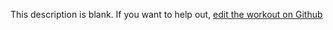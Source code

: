 
  This description is blank. If you want to help out, [edit the workout on Github](https://www.github.com/LiftArcade/exercises/blob/main/exercises/calf-press-on-leg-press-description.mdx)
